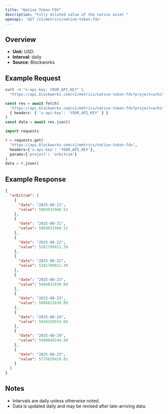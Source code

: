 ```yaml
---
title: "Native Token FDV"
description: "Fully diluted value of the native asset "
openapi: 'GET /v1/metrics/native-token-fdv'
---
```


## Overview

- **Unit:** USD
- **Interval:** daily
- **Source:** Blockworks

## Example Request

<CodeGroup>

```bash cURL
curl -H "x-api-key: YOUR_API_KEY" \
  "https://api.blockworks.com/v1/metrics/native-token-fdv?project=arbitrum"
```

```typescript TypeScript
const res = await fetch(
  'https://api.blockworks.com/v1/metrics/native-token-fdv?project=arbitrum',
  { headers: { 'x-api-key': 'YOUR_API_KEY' } }
)
const data = await res.json()
```

```python Python
import requests

r = requests.get(
  'https://api.blockworks.com/v1/metrics/native-token-fdv',
  headers={'x-api-key': 'YOUR_API_KEY'},
  params={'project': 'arbitrum'}
)
data = r.json()
```

</CodeGroup>

## Example Response

```json
{
  "arbitrum": [
    {
      "date": "2025-08-21",
      "value": 5003031988.51
    },
    {
      "date": "2025-08-21",
      "value": 5003031988.51
    },
    {
      "date": "2025-08-22",
      "value": 5281789911.39
    },
    {
      "date": "2025-08-22",
      "value": 5281789911.39
    },
    {
      "date": "2025-08-23",
      "value": 5886831030.09
    },
    {
      "date": "2025-08-23",
      "value": 5886831030.09
    },
    {
      "date": "2025-08-24",
      "value": 5850326554.66
    },
    {
      "date": "2025-08-24",
      "value": 5988649244.88
    },
    {
      "date": "2025-08-25",
      "value": 5775620424.01
    }
  ]
}
```

## Notes
- Intervals are daily unless otherwise noted.
- Data is updated daily and may be revised after late-arriving data.
